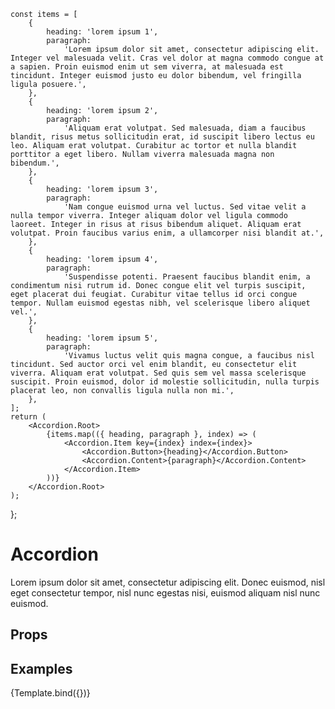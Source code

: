 
<Meta title="UI/Accordion" component={Accordion} />

    const items = [
        {
            heading: 'lorem ipsum 1',
            paragraph:
                'Lorem ipsum dolor sit amet, consectetur adipiscing elit. Integer vel malesuada velit. Cras vel dolor at magna commodo congue at a sapien. Proin euismod enim ut sem viverra, at malesuada est tincidunt. Integer euismod justo eu dolor bibendum, vel fringilla ligula posuere.',
        },
        {
            heading: 'lorem ipsum 2',
            paragraph:
                'Aliquam erat volutpat. Sed malesuada, diam a faucibus blandit, risus metus sollicitudin erat, id suscipit libero lectus eu leo. Aliquam erat volutpat. Curabitur ac tortor et nulla blandit porttitor a eget libero. Nullam viverra malesuada magna non bibendum.',
        },
        {
            heading: 'lorem ipsum 3',
            paragraph:
                'Nam congue euismod urna vel luctus. Sed vitae velit a nulla tempor viverra. Integer aliquam dolor vel ligula commodo laoreet. Integer in risus at risus bibendum aliquet. Aliquam erat volutpat. Proin faucibus varius enim, a ullamcorper nisi blandit at.',
        },
        {
            heading: 'lorem ipsum 4',
            paragraph:
                'Suspendisse potenti. Praesent faucibus blandit enim, a condimentum nisi rutrum id. Donec congue elit vel turpis suscipit, eget placerat dui feugiat. Curabitur vitae tellus id orci congue tempor. Nullam euismod egestas nibh, vel scelerisque libero aliquet vel.',
        },
        {
            heading: 'lorem ipsum 5',
            paragraph:
                'Vivamus luctus velit quis magna congue, a faucibus nisl tincidunt. Sed auctor orci vel enim blandit, eu consectetur elit viverra. Aliquam erat volutpat. Sed quis sem vel massa scelerisque suscipit. Proin euismod, dolor id molestie sollicitudin, nulla turpis placerat leo, non convallis ligula nulla non mi.',
        },
    ];
    return (
        <Accordion.Root>
            {items.map(({ heading, paragraph }, index) => (
                <Accordion.Item key={index} index={index}>
                    <Accordion.Button>{heading}</Accordion.Button>
                    <Accordion.Content>{paragraph}</Accordion.Content>
                </Accordion.Item>
            ))}
        </Accordion.Root>
    );
};

# Accordion

Lorem ipsum dolor sit amet, consectetur adipiscing elit. Donec euismod, nisl eget consectetur tempor, nisl nunc egestas nisi, euismod aliquam nisl nunc euismod.

## Props

<ArgsTable story="Default" />

## Examples

<Canvas>
    <Story name="Default">{Template.bind({})}</Story>
</Canvas>
